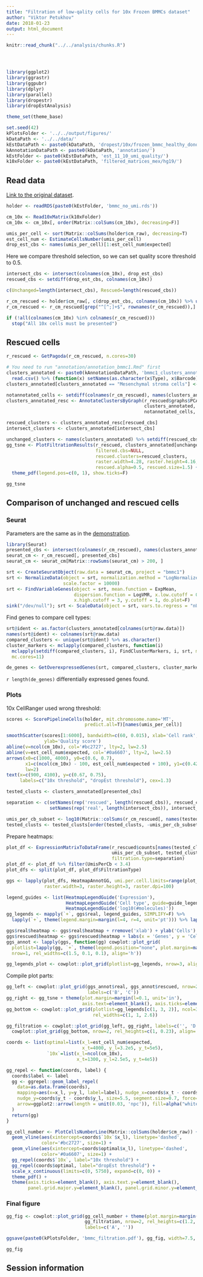 ```yaml
---
title: "Filtration of low-qality cells for 10x Frozen BMMCs dataset"
author: "Viktor Petukhov"
date: 2018-01-23
output: html_document
---
```


```r
knitr::read_chunk("../../analysis/chunks.R")
```

```r
```

```r
```

```r
```

```r
library(ggplot2)
library(ggrastr)
library(ggpubr)
library(dplyr)
library(parallel)
library(dropestr)
library(dropEstAnalysis)

theme_set(theme_base)

set.seed(42)
kPlotsFolder <- '../../output/figures/'
kDataPath <- '../../data/'
kEstDataPath <- paste0(kDataPath, 'dropest/10x/frozen_bmmc_healthy_donor1/')
kAnnotationDataPath <- paste0(kDataPath, 'annotation/')
kEstFolder <- paste0(kEstDataPath, 'est_11_10_umi_quality/')
k10xFolder <- paste0(kEstDataPath, 'filtered_matrices_mex/hg19/')
```

## Read data
[Link to the original dataset](https://support.10xgenomics.com/single-cell-gene-expression/datasets/1.1.0/frozen_bmmc_healthy_donor1).

```r
holder <- readRDS(paste0(kEstFolder, 'bmmc_no_umi.rds'))
```

```r
cm_10x <- Read10xMatrix(k10xFolder)
cm_10x <- cm_10x[, order(Matrix::colSums(cm_10x), decreasing=F)]
```

```r
umis_per_cell <- sort(Matrix::colSums(holder$cm_raw), decreasing=T)
est_cell_num <- EstimateCellsNumber(umis_per_cell)
drop_est_cbs <- names(umis_per_cell)[1:est_cell_num$expected]
```

Here we compare threshold selection, so we can set quality score threshold to 0.5.
```r
intersect_cbs <- intersect(colnames(cm_10x), drop_est_cbs)
rescued_cbs <- setdiff(drop_est_cbs, colnames(cm_10x))

c(Unchanged=length(intersect_cbs), Rescued=length(rescued_cbs))
```

```r
r_cm_rescued <- holder$cm_raw[, c(drop_est_cbs, colnames(cm_10x)) %>% unique()]
r_cm_rescued <- r_cm_rescued[grep("^[^;]+$", rownames(r_cm_rescued)),]

if (!all(colnames(cm_10x) %in% colnames(r_cm_rescued)))
  stop("All 10x cells must be presented")
```

## Rescued cells
```r
r_rescued <- GetPagoda(r_cm_rescued, n.cores=30)
```

```r
# You need to run "annotation/annotation_bmmc1.Rmd" first
clusters_annotated <- paste0(kAnnotationDataPath, 'bmmc1_clusters_annotated.csv') %>%
  read.csv() %>% (function(x) setNames(as.character(x$Type), x$Barcode))
clusters_annotated[clusters_annotated == "Mesenchymal stroma cells"] <- "Stroma cells"

notannotated_cells <- setdiff(colnames(r_cm_rescued), names(clusters_annotated))
clusters_annotated_resc <- AnnotateClustersByGraph(r_rescued$graphs$PCA,
                                                   clusters_annotated,
                                                   notannotated_cells, mc.cores=10)

rescued_clusters <- clusters_annotated_resc[rescued_cbs]
intersect_clusters <- clusters_annotated[intersect_cbs]
```

```r
unchanged_clusters <- names(clusters_annotated) %>% setdiff(rescued_cbs)
gg_tsne <- PlotFiltrationResults(r_rescued, clusters_annotated[unchanged_clusters],
                                 filtered.cbs=NULL,
                                 rescued.clusters=rescued_clusters,
                                 raster.width=4.28, raster.height=4.16,
                                 rescued.alpha=0.5, rescued.size=1.5) +
  theme_pdf(legend.pos=c(0, 1), show.ticks=F)

gg_tsne
```

## Comparison of unchanged and rescued cells
### Seurat
Parameters are the same as in the [demonstration](http://satijalab.org/seurat/pbmc3k_tutorial.html).
```r
library(Seurat)
presented_cbs <- intersect(colnames(r_cm_rescued), names(clusters_annotated))
seurat_cm <- r_cm_rescued[, presented_cbs]
seurat_cm <- seurat_cm[Matrix::rowSums(seurat_cm) > 200, ]

srt <- CreateSeuratObject(raw.data = seurat_cm, project = "bmmc1")
srt <- NormalizeData(object = srt, normalization.method = "LogNormalize",
                     scale.factor = 10000)
srt <- FindVariableGenes(object = srt, mean.function = ExpMean,
                         dispersion.function = LogVMR, x.low.cutoff = 0.0125,
                         x.high.cutoff = 3, y.cutoff = 1, do.plot=F)
sink("/dev/null"); srt <- ScaleData(object = srt, vars.to.regress = "nUMI"); sink();
```

Find genes to compare cell types:
```r
srt@ident <- as.factor(clusters_annotated[colnames(srt@raw.data)])
names(srt@ident) <- colnames(srt@raw.data)
compared_clusters <- unique(srt@ident) %>% as.character()
cluster_markers <- mclapply(compared_clusters, function(i)
  mclapply(setdiff(compared_clusters, i), FindClusterMarkers, i, srt, mc.cores=4),
  mc.cores=11)

de_genes <- GetOverexpressedGenes(srt, compared_clusters, cluster_markers)
```

`r length(de_genes)` differentially expressed genes found.

### Plots
10x CellRanger used wrong threshold:
```r
scores <- ScorePipelineCells(holder, mit.chromosome.name='MT', 
                             predict.all=T)[names(umis_per_cell)]

smoothScatter(scores[1:6000], bandwidth=c(60, 0.015), xlab='Cell rank',
              ylab='Quality score')
abline(v=ncol(cm_10x), col='#bc2727', lty=2, lw=2.5)
abline(v=est_cell_num$expected, col='#0a6607', lty=2, lw=2.5)
arrows(x0=c(1000, 4000), y0=c(0.6, 0.7), 
       x1=c(ncol(cm_10x) - 100, est_cell_num$expected + 100), y1=c(0.42, 0.52),
       lw=2)
text(x=c(900, 4100), y=c(0.67, 0.75),
     labels=c("10x threshold", "dropEst threshold"), cex=1.3)
```

```r
tested_clusts <- clusters_annotated[presented_cbs]

separation <- c(setNames(rep('rescued', length(rescued_cbs)), rescued_cbs),
                setNames(rep('real', length(intersect_cbs)), intersect_cbs))

umis_per_cb_subset <- log10(Matrix::colSums(r_cm_rescued[, names(tested_clusts)]))
tested_clusts <- tested_clusts[order(tested_clusts, -umis_per_cb_subset)]
```

Prepare heatmaps:
```r
plot_df <- ExpressionMatrixToDataFrame(r_rescued$counts[names(tested_clusts), de_genes],
                                       umis_per_cb_subset, tested_clusts,
                                       filtration.type=separation)
plot_df <- plot_df %>% filter(UmisPerCb < 3.4)
plot_dfs <- split(plot_df, plot_df$FiltrationType)

ggs <- lapply(plot_dfs, HeatmapAnnotGG, umi.per.cell.limits=range(plot_df$UmisPerCb),
              raster.width=3, raster.height=3, raster.dpi=100)

legend_guides <- list(HeatmapLegendGuide('Expression'),
                      HeatmapLegendGuide('Cell type', guide=guide_legend, ncol=3),
                      HeatmapLegendGuide('log10(#molecules)'))
gg_legends <- mapply(`+`, ggs$real, legend_guides, SIMPLIFY=F) %>%
  lapply(`+`, theme(legend.margin=margin(l=4, r=4, unit='pt'))) %>% lapply(get_legend)

ggs$real$heatmap <- ggs$real$heatmap + rremove('xlab') + ylab('Cells')
ggs$rescued$heatmap <- ggs$rescued$heatmap + labs(x = 'Genes', y = 'Cells')
ggs_annot <- lapply(ggs, function(gg) cowplot::plot_grid(
  plotlist=lapply(gg, `+`, theme(legend.position="none", plot.margin=margin())),
  nrow=1, rel_widths=c(1.5, 0.1, 0.1), align='h'))

gg_legends_plot <- cowplot::plot_grid(plotlist=gg_legends, nrow=3, align='v')
```

Compile plot parts:
```r
gg_left <- cowplot::plot_grid(ggs_annot$real, ggs_annot$rescued, nrow=2,
                              labels=c('B', 'C'))
gg_right <- gg_tsne + theme(plot.margin=margin(l=0.1, unit='in'),
                            axis.text=element_blank(), axis.ticks=element_blank())
gg_bottom <- cowplot::plot_grid(plotlist=gg_legends[c(1, 3, 2)], ncol=3,
                                rel_widths=c(1, 1, 2.6))

gg_filtration <- cowplot::plot_grid(gg_left, gg_right, labels=c('', 'D'), ncol=2) %>%
  cowplot::plot_grid(gg_bottom, nrow=2, rel_heights=c(1, 0.23), align='v')
```

```r
coords <- list(optimal=list(x_l=est_cell_num$expected,
                            x_t=4000, y_l=3.2e5, y_t=5e5),
               `10x`=list(x_l=ncol(cm_10x),
                          x_t=1300, y_l=2.5e5, y_t=4e5))

gg_repel <- function(coords, label) {
  coords$label <- label
  gg <- ggrepel::geom_label_repel(
    data=as.data.frame(coords),
    mapping=aes(x=x_l, y=y_l, label=label), nudge_x=coords$x_t - coords$x_l,
    nudge_y=coords$y_t - coords$y_l, size=5.5, segment.size=0.7, force=0,
    arrow=ggplot2::arrow(length = unit(0.03, 'npc')), fill=alpha("white", 0.7)
  )
  return(gg)
}

gg_cell_number <- PlotCellsNumberLine(Matrix::colSums(holder$cm_raw)) +
  geom_vline(aes(xintercept=coords$`10x`$x_l), linetype='dashed',
             color='#bc2727', size=1) +
  geom_vline(aes(xintercept=coords$optimal$x_l), linetype='dashed',
             color='#0a6607', size=1) +
  gg_repel(coords$`10x`, label="10x threshold") +
  gg_repel(coords$optimal, label="dropEst threshold") +
  scale_x_continuous(limits=c(0, 5750), expand=c(0, 0)) +
  theme_pdf() +
  theme(axis.ticks=element_blank(), axis.text.y=element_blank(),
        panel.grid.major.y=element_blank(), panel.grid.minor.y=element_blank())
```

### Final figure
```r
gg_fig <- cowplot::plot_grid(gg_cell_number + theme(plot.margin=margin(b=0.1, unit="in")),
                             gg_filtration, nrow=2, rel_heights=c(1.2, 3),
                             labels=c('A', ''))

ggsave(paste0(kPlotsFolder, 'bmmc_filtration.pdf'), gg_fig, width=7.5, height=7)

gg_fig
```

## Session information
```r
```
